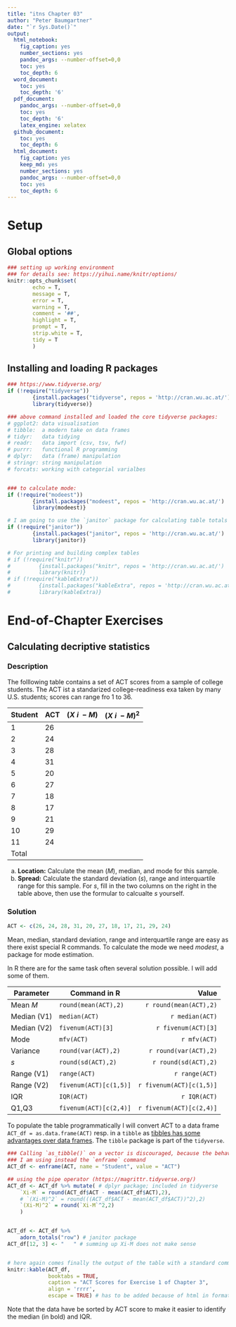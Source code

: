 ```yaml
---
title: "itns Chapter 03"
author: "Peter Baumgartner"
date: "`r Sys.Date()`"
output:
  html_notebook:
    fig_caption: yes
    number_sections: yes
    pandoc_args: --number-offset=0,0
    toc: yes
    toc_depth: 6
  word_document:
    toc: yes
    toc_depth: '6'
  pdf_document:
    pandoc_args: --number-offset=0,0
    toc: yes
    toc_depth: '6'
    latex_engine: xelatex
  github_document:
    toc: yes
    toc_depth: 6
  html_document:
    fig_caption: yes
    keep_md: yes
    number_sections: yes
    pandoc_args: --number-offset=0,0
    toc: yes
    toc_depth: 6
---
```


# Setup
## Global options

```r

### setting up working environment
### for details see: https://yihui.name/knitr/options/
knitr::opts_chunk$set(
        echo = T,
        message = T,
        error = T,
        warning = T,
        comment = '##',
        highlight = T,
        prompt = T,
        strip.white = T,
        tidy = T
        )

```

## Installing and loading R packages


```r

### https://www.tidyverse.org/
if (!require("tidyverse"))
        {install.packages("tidyverse", repos = 'http://cran.wu.ac.at/')
        library(tidyverse)}

### above command installed and loaded the core tidyverse packages:
# ggplot2: data visualisation
# tibble:  a modern take on data frames
# tidyr:   data tidying
# readr:   data import (csv, tsv, fwf)
# purrr:   functional R programming
# dplyr:   data (frame) manipulation
# stringr: string manipulation
# forcats: working with categorial varialbes


### to calculate mode:
if (!require("modeest"))
        {install.packages("modeest", repos = 'http://cran.wu.ac.at/')
        library(modeest)}

# I am going to use the `janitor` package for calculating table totals
if (!require("janitor"))
        {install.packages("janitor", repos = 'http://cran.wu.ac.at/')
        library(janitor)}

# For printing and building complex tables
# if (!require("knitr"))
#         {install.packages("knitr", repos = 'http://cran.wu.ac.at/')
#         library(knitr)}
# if (!require("kableExtra"))
#         {install.packages("kableExtra", repos = 'http://cran.wu.ac.at/')
#         library(kableExtra)}
```



# End-of-Chapter Exercises

## Calculating decriptive statistics

### Description

The folllowing table contains a set of ACT scores from a sample of college students. The ACT ist a standarized college-readiness exa taken by many U.S. students; scores can range fro 1 to 36.


Student | ACT  | $(X~i~ - M)$ | $(X~i~ - M)^2$
--------| ---- | ---------- | -------------
 1 | 26 |
 2 | 24 |
 3 | 28 |
 4 | 31 |
 5 | 20 |
 6 | 27 |
 7 | 18 |
 8 | 17 |
 9 | 21 |
10 | 29 |
11 | 24 |
Total | 

a. **Location:** Calculate the mean (_M_), median, and mode for this sample.
b. **Spread:** Calculate the standard deviation (_s_), range and interquartile range for this sample. For _s_, fill in the two columns on the right in the table above, then use the formular to calcualte _s_ yourself.


### Solution

```r
ACT <- c(26, 24, 28, 31, 20, 27, 18, 17, 21, 29, 24)
```

Mean, median, standard deviation, range and interquartile range are easy as there exist special R commands. To calculate the mode we need _modest_, a package for mode estimation.

In R there are for the same task often several solution possible. I will add some of them.

Parameter   | Command in R           | Value  | 
------------|------------------------|-------:|
Mean _M_    | `round(mean(ACT),2)`   | `r round(mean(ACT),2)` 
Median (V1) | `median(ACT)`          | `r median(ACT)`
Median (V2) | `fivenum(ACT)[3]`      | `r fivenum(ACT)[3]`
Mode        | `mfv(ACT)`             | `r mfv(ACT)`
Variance    | `round(var(ACT),2)`    | `r round(var(ACT),2)`
 _s_        | `round(sd(ACT),2)`     | `r round(sd(ACT),2)`
Range (V1)  | `range(ACT)`           | `r range(ACT)`
Range (V2)  | `fivenum(ACT)[c(1,5)]` | `r fivenum(ACT)[c(1,5)]`
IQR         | `IQR(ACT)`             | `r IQR(ACT)`
Q1,Q3       | `fivenum(ACT)[c(2,4)]` | `r fivenum(ACT)[c(2,4)]`


To populate the table programmatically I will convert ACT to a data frame `ACT_df = as.data.frame(ACT)` resp. in a `tibble` as [tibbles has some advantages over data frames](https://cran.r-project.org/web/packages/tibble/vignettes/tibble.html). The `tibble` package is part of the `tidyverse`.

```r
### Calling `as_tibble()` on a vector is discouraged, because the behavior is likely to change in the future.
### I am using instead the `enframe` command
ACT_df <- enframe(ACT, name = "Student", value = "ACT")
```

```r

## using the pipe operator (https://magrittr.tidyverse.org/)
ACT_df <- ACT_df %>% mutate( # dplyr package; included in tidyverse
    `Xi-M` = round(ACT_df$ACT - mean(ACT_df$ACT),2),
    # `(Xi-M)^2` = round(((ACT_df$ACT - mean(ACT_df$ACT))^2),2)
    `(Xi-M)^2` = round(`Xi-M`^2,2)
    )


ACT_df <- ACT_df %>%
    adorn_totals("row") # janitor package
ACT_df[12, 3] <- "   " # summing up Xi-M does not make sense


# here again comes finally the output of the table with a standard command
knitr::kable(ACT_df, 
             booktabs = TRUE, 
             caption = "ACT Scores for Exercise 1 of Chapter 3",
             align = 'rrrr',
             escape = TRUE) # has to be added because of html in formated cells
```

Note that the data have be sorted by ACT score to make it easier to identify the median (in bold) and IQR.
